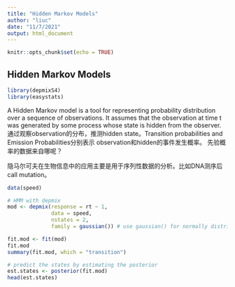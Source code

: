 ```yaml
---
title: "Hidden Markov Models"
author: "liuc"
date: "11/7/2021"
output: html_document
---
```


```r
knitr::opts_chunk$set(echo = TRUE)
```

## Hidden Markov Models

```r
library(depmixS4)
library(easystats)
```

A Hidden Markov model is a tool for representing probability distribution over a sequence of observations. It assumes that the observation at time t was generated by some process whose state is hidden from the observer.
通过观察observation的分布，推测hidden state。Transition probabilities and Emission Probabilities分别表示 observation和hidden的事件发生概率。
先验概率的数据来自哪呢？


隐马尔可夫在生物信息中的应用主要是用于序列性数据的分析。比如DNA测序后call mutation。
```r
data(speed)

# HMM with depmix
mod <- depmix(response = rt ~ 1, 
              data = speed, 
              nstates = 2, 
              family = gaussian()) # use gaussian() for normally distributed data

fit.mod <- fit(mod)
fit.mod
summary(fit.mod, which = "transition")

# predict the states by estimating the posterior
est.states <- posterior(fit.mod)
head(est.states)


```


```r

```



